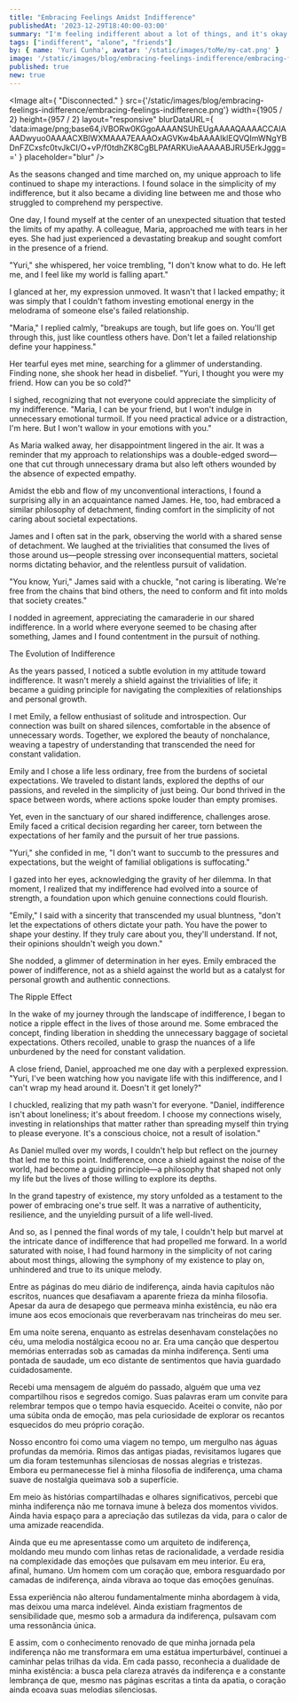 ```yaml
---
title: "Embracing Feelings Amidst Indifference"
publishedAt: '2023-12-29T18:40:00-03:00'
summary: "I'm feeling indifferent about a lot of things, and it's okay."
tags: ["indifferent", "alone", "friends"]
by: { name: 'Yuri Cunha', avatar: '/static/images/toMe/my-cat.png' }
image: '/static/images/blog/embracing-feelings-indifference/embracing-feelings-indifference.png'
published: true
new: true
---
```


<Image
  alt={
    "Disconnected."
  }
  src={'/static/images/blog/embracing-feelings-indifference/embracing-feelings-indifference.png'}
  width={1905 / 2}
  height={957 / 2}
  layout="responsive"
  blurDataURL={
    'data:image/png;base64,iVBORw0KGgoAAAANSUhEUgAAAAQAAAACCAIAAADwyuo0AAAACXBIWXMAAA7EAAAOxAGVKw4bAAAAIklEQVQImWNgYBDnFZCxsfc0tvJkCI/O+vP/f0tdhZK8CgBLPAfARKUieAAAAABJRU5ErkJggg=='
  }
  placeholder="blur"
/>

As the seasons changed and time marched on, my unique approach to life continued to shape my interactions. I found solace in the simplicity of my indifference, but it also became a dividing line between me and those who struggled to comprehend my perspective.

One day, I found myself at the center of an unexpected situation that tested the limits of my apathy. A colleague, Maria, approached me with tears in her eyes. She had just experienced a devastating breakup and sought comfort in the presence of a friend.

"Yuri," she whispered, her voice trembling, "I don't know what to do. He left me, and I feel like my world is falling apart."

I glanced at her, my expression unmoved. It wasn't that I lacked empathy; it was simply that I couldn't fathom investing emotional energy in the melodrama of someone else's failed relationship.

"Maria," I replied calmly, "breakups are tough, but life goes on. You'll get through this, just like countless others have. Don't let a failed relationship define your happiness."

Her tearful eyes met mine, searching for a glimmer of understanding. Finding none, she shook her head in disbelief. "Yuri, I thought you were my friend. How can you be so cold?"

I sighed, recognizing that not everyone could appreciate the simplicity of my indifference. "Maria, I can be your friend, but I won't indulge in unnecessary emotional turmoil. If you need practical advice or a distraction, I'm here. But I won't wallow in your emotions with you."

As Maria walked away, her disappointment lingered in the air. It was a reminder that my approach to relationships was a double-edged sword—one that cut through unnecessary drama but also left others wounded by the absence of expected empathy.

Amidst the ebb and flow of my unconventional interactions, I found a surprising ally in an acquaintance named James. He, too, had embraced a similar philosophy of detachment, finding comfort in the simplicity of not caring about societal expectations.

James and I often sat in the park, observing the world with a shared sense of detachment. We laughed at the trivialities that consumed the lives of those around us—people stressing over inconsequential matters, societal norms dictating behavior, and the relentless pursuit of validation.

"You know, Yuri," James said with a chuckle, "not caring is liberating. We're free from the chains that bind others, the need to conform and fit into molds that society creates."

I nodded in agreement, appreciating the camaraderie in our shared indifference. In a world where everyone seemed to be chasing after something, James and I found contentment in the pursuit of nothing.

The Evolution of Indifference

As the years passed, I noticed a subtle evolution in my attitude toward indifference. It wasn't merely a shield against the trivialities of life; it became a guiding principle for navigating the complexities of relationships and personal growth.

I met Emily, a fellow enthusiast of solitude and introspection. Our connection was built on shared silences, comfortable in the absence of unnecessary words. Together, we explored the beauty of nonchalance, weaving a tapestry of understanding that transcended the need for constant validation.

Emily and I chose a life less ordinary, free from the burdens of societal expectations. We traveled to distant lands, explored the depths of our passions, and reveled in the simplicity of just being. Our bond thrived in the space between words, where actions spoke louder than empty promises.

Yet, even in the sanctuary of our shared indifference, challenges arose. Emily faced a critical decision regarding her career, torn between the expectations of her family and the pursuit of her true passions.

"Yuri," she confided in me, "I don't want to succumb to the pressures and expectations, but the weight of familial obligations is suffocating."

I gazed into her eyes, acknowledging the gravity of her dilemma. In that moment, I realized that my indifference had evolved into a source of strength, a foundation upon which genuine connections could flourish.

"Emily," I said with a sincerity that transcended my usual bluntness, "don't let the expectations of others dictate your path. You have the power to shape your destiny. If they truly care about you, they'll understand. If not, their opinions shouldn't weigh you down."

She nodded, a glimmer of determination in her eyes. Emily embraced the power of indifference, not as a shield against the world but as a catalyst for personal growth and authentic connections.

The Ripple Effect

In the wake of my journey through the landscape of indifference, I began to notice a ripple effect in the lives of those around me. Some embraced the concept, finding liberation in shedding the unnecessary baggage of societal expectations. Others recoiled, unable to grasp the nuances of a life unburdened by the need for constant validation.

A close friend, Daniel, approached me one day with a perplexed expression. "Yuri, I've been watching how you navigate life with this indifference, and I can't wrap my head around it. Doesn't it get lonely?"

I chuckled, realizing that my path wasn't for everyone. "Daniel, indifference isn't about loneliness; it's about freedom. I choose my connections wisely, investing in relationships that matter rather than spreading myself thin trying to please everyone. It's a conscious choice, not a result of isolation."

As Daniel mulled over my words, I couldn't help but reflect on the journey that led me to this point. Indifference, once a shield against the noise of the world, had become a guiding principle—a philosophy that shaped not only my life but the lives of those willing to explore its depths.

In the grand tapestry of existence, my story unfolded as a testament to the power of embracing one's true self. It was a narrative of authenticity, resilience, and the unyielding pursuit of a life well-lived.

And so, as I penned the final words of my tale, I couldn't help but marvel at the intricate dance of indifference that had propelled me forward. In a world saturated with noise, I had found harmony in the simplicity of not caring about most things, allowing the symphony of my existence to play on, unhindered and true to its unique melody.

Entre as páginas do meu diário de indiferença, ainda havia capítulos não escritos, nuances que desafiavam a aparente frieza da minha filosofia. Apesar da aura de desapego que permeava minha existência, eu não era imune aos ecos emocionais que reverberavam nas trincheiras do meu ser.

Em uma noite serena, enquanto as estrelas desenhavam constelações no céu, uma melodia nostálgica ecoou no ar. Era uma canção que despertou memórias enterradas sob as camadas da minha indiferença. Senti uma pontada de saudade, um eco distante de sentimentos que havia guardado cuidadosamente.

Recebi uma mensagem de alguém do passado, alguém que uma vez compartilhou risos e segredos comigo. Suas palavras eram um convite para relembrar tempos que o tempo havia esquecido. Aceitei o convite, não por uma súbita onda de emoção, mas pela curiosidade de explorar os recantos esquecidos do meu próprio coração.

Nosso encontro foi como uma viagem no tempo, um mergulho nas águas profundas da memória. Rimos das antigas piadas, revisitamos lugares que um dia foram testemunhas silenciosas de nossas alegrias e tristezas. Embora eu permanecesse fiel à minha filosofia de indiferença, uma chama suave de nostalgia queimava sob a superfície.

Em meio às histórias compartilhadas e olhares significativos, percebi que minha indiferença não me tornava imune à beleza dos momentos vividos. Ainda havia espaço para a apreciação das sutilezas da vida, para o calor de uma amizade reacendida.

Ainda que eu me apresentasse como um arquiteto de indiferença, moldando meu mundo com linhas retas de racionalidade, a verdade residia na complexidade das emoções que pulsavam em meu interior. Eu era, afinal, humano. Um homem com um coração que, embora resguardado por camadas de indiferença, ainda vibrava ao toque das emoções genuínas.

Essa experiência não alterou fundamentalmente minha abordagem à vida, mas deixou uma marca indelével. Ainda existiam fragmentos de sensibilidade que, mesmo sob a armadura da indiferença, pulsavam com uma ressonância única.

E assim, com o conhecimento renovado de que minha jornada pela indiferença não me transformara em uma estátua imperturbável, continuei a caminhar pelas trilhas da vida. Em cada passo, reconhecia a dualidade de minha existência: a busca pela clareza através da indiferença e a constante lembrança de que, mesmo nas páginas escritas a tinta da apatia, o coração ainda ecoava suas melodias silenciosas.